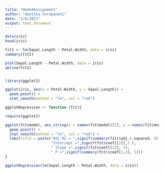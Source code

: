 ```yaml
---
title: "Week4Assignment"
author: "Geetika Surapaneni"
date: "2/6/2023"
output: html_document
---
```

```r
data(iris)
head(iris)

fit1 <- lm(Sepal.Length ~ Petal.Width, data = iris)
summary(fit1)

plot(Sepal.Length ~ Petal.Width, data = iris)
abline(fit1)


library(ggplot2)

ggplot(iris, aes(x = Petal.Width, y = Sepal.Length)) + 
  geom_point() +
  stat_smooth(method = "lm", col = "red")

ggplotRegression <- function (fit){

require(ggplot2)

ggplot(fit$model, aes_string(x = names(fit$model)[2], y = names(fit$model)[1])) + 
  geom_point() +
  stat_smooth(method = "lm", col = "red") +
  labs(title = paste("Adj R2 = ",signif(summary(fit)$adj.r.squared, 5),
                     "Intercept =",signif(fit$coef[[1]],5 ),
                     " Slope =",signif(fit$coef[[2]], 5),
                     " P =",signif(summary(fit)$coef[2,4], 5)))
}

ggplotRegression(lm(Sepal.Length ~ Petal.Width, data = iris))
```


